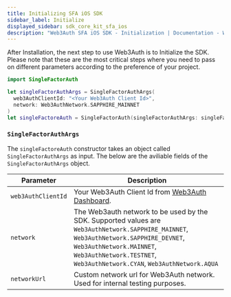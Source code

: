 ```yaml
---
title: Initializing SFA iOS SDK
sidebar_label: Initialize
displayed_sidebar: sdk_core_kit_sfa_ios
description: "Web3Auth SFA iOS SDK - Initialization | Documentation - Web3Auth"
---
```


After Installation, the next step to use Web3Auth is to Initialize the SDK. Please note that these
are the most critical steps where you need to pass on different parameters according to the
preference of your project.

```swift
import SingleFactorAuth

let singleFactorAuthArgs = SingleFactorAuthArgs(
  web3AuthClientId: "<Your Web3Auth Client Id>",
  network: Web3AuthNetwork.SAPPHIRE_MAINNET
)
let singleFactoreAuth = SingleFactorAuth(singleFactorAuthArgs: singleFactorAuthArgs)
```

### `SingleFactorAuthArgs`

The `singleFactoreAuth` constructor takes an object called `SingleFactorAuthArgs` as input. The
below are the aviliable fields of the `SingleFactorAuthArgs` object.

| Parameter          | Description                                                                                                                                                                                                                                  |
| ------------------ | -------------------------------------------------------------------------------------------------------------------------------------------------------------------------------------------------------------------------------------------- |
| `web3AuthClientId` | Your Web3Auth Client Id from [Web3Auth Dashboard](https://dashboard.web3auth.io/).                                                                                                                                                           |
| `network`          | The Web3auth network to be used by the SDK. Supported values are `Web3AuthNetwork.SAPPHIRE_MAINNET`, `Web3AuthNetwork.SAPPHIRE_DEVNET`, `Web3AuthNetwork.MAINNET`, `Web3AuthNetwork.TESTNET`, `Web3AuthNetwork.CYAN`, `Web3AuthNetwork.AQUA` |
| `networkUrl`       | Custom network url for Web3Auth network. Used for internal testing purposes.                                                                                                                                                                 |
